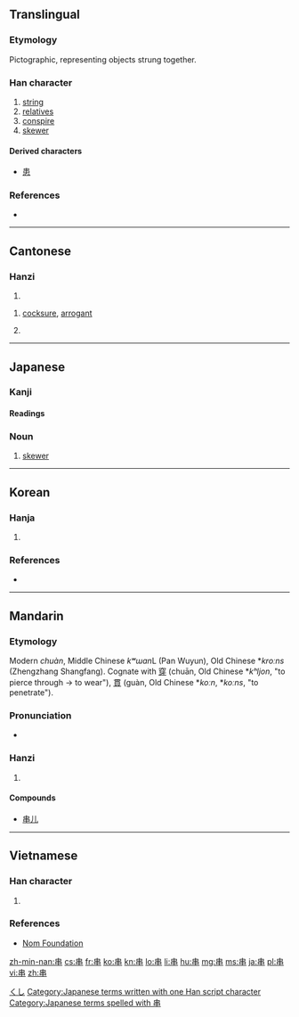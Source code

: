 ==Translingual==

===Etymology===
Pictographic, representing objects strung together.

===Han character===
{{Han char|rn=2|rad=丨|as=06|sn=7|four=5000<sub>6</sub>|canj=中中 (LL)}}

# [[string]]
# [[relatives]]
# [[conspire]]
# [[skewer]]

====Derived characters====
* [[患]]

===References===
* {{Han ref|kx=0080.020|dkj=00080|dj=0162.030|hdz=10030.020|uh=4E32|ud=20018|bh=A6EA|bd=42730}}

----

==Cantonese==

===Hanzi===
{{yue-hanzi|jyut=|y=chyun3, gwaan3}}

# {{defn|lang=yue|sort=丨06}}

# {{context|slang|lang=yue}} [[cocksure]], [[arrogant]]
# {{context|slang|lang=yue}} {{l|en|sarcastic}}

----

==Japanese==

===Kanji===
{{ja-kanji|grade=7|rs=丨06}}

====Readings====
{{ja-readings
|on=[[かん]] (kan), [[けん]] (ken), [[せん]] (sen)
|kun=[[くし]] (kushi), [[つらぬく]] (串く, tsuranuku)
}}

===Noun===
{{ja-noun|k|hira=くし|rom=kushi}}

# [[skewer]]

[[Category:ja:Cooking|くし]]
[[Category:Japanese terms written with one Han script character]]
[[Category:Japanese terms spelled with 串]]

----

==Korean==

===Hanja===
{{ko-hanja|hangeul=[[곶]], [[관]], [[천]], [[찬]]|rv=got, gwan, cheon, chan|mr=kot, kwan, ch'ŏn, ch'an|eumhun=[[땅 이름]], [[꿸]], [[꿰미]], [[꼬챙이]]|ehrv=ttang ireum, kkwel, kkwemi, kkochaengi|ehmr=ttang irǔm, kkwel, kkwemi,, kkoch'aengi|ehy=}}

# {{defn|lang=ko|sort=丨06}}

===References===
* {{Hanja ref|nav=8116}}

----

==Mandarin==

===Etymology===
Modern ''chuàn'', Middle Chinese ''kʷɯan''L (Pan Wuyun), Old Chinese *''kroːns'' (Zhengzhang Shangfang). Cognate with [[穿]] (chuān, Old Chinese *''kʰljon'', "to pierce through → to wear"), [[貫]] (guàn, Old Chinese *''koːn'', *''koːns'', "to penetrate"). 

===Pronunciation===
* {{audio|Zh-chuàn.ogg|Audio|lang=cmn}}

===Hanzi===
{{cmn-hanzi|pin=[[chuàn]] ([[chuan4]])|wg=ch'uan<sup>4</sup>}}

# {{defn|lang=cmn|sort=丨06}}

====Compounds====
* [[串儿]]

----

==Vietnamese==

===Han character===
{{vi-hantu|[[xuyến]], [[quán]], [[xiên]], [[xuyên]]|rs=丨06}}

# {{defn|lang=vi|sort=丨06}}

===References===
*[http://nomfoundation.org/common/nom_details.php?codepoint=4e32 Nom Foundation]

[[zh-min-nan:串]]
[[cs:串]]
[[fr:串]]
[[ko:串]]
[[kn:串]]
[[lo:串]]
[[li:串]]
[[hu:串]]
[[mg:串]]
[[ms:串]]
[[ja:串]]
[[pl:串]]
[[vi:串]]
[[zh:串]]